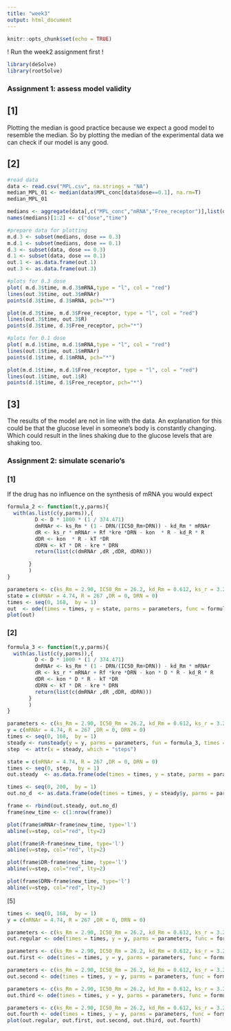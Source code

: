 ```yaml
---
title: "week3"
output: html_document
---
```


```r
knitr::opts_chunk$set(echo = TRUE)
```
! Run the week2 assignment first !
```r
library(deSolve)
library(rootSolve)
```
### Assignment 1: assess model validity

## [1]
Plotting the median is good practice because we expect a good model to resemble the median.
So by plotting the median of the experimental data we can check if our model is any good.


## [2]
```r
#read data
data <- read.csv("MPL.csv", na.strings = "NA")
median_MPL_01 <- median(data$MPL_conc[data$dose==0.1], na.rm=T)
median_MPL_01 

medians <- aggregate(data[,c("MPL_conc","mRNA","Free_receptor")],list(data$dose,data$time), median, na.rm=T)
names(medians)[1:2] <- c("dose","time")

#prepare data for plotting
m.d.3 <- subset(medians, dose == 0.3)
m.d.1 <- subset(medians, dose == 0.1)
d.3 <- subset(data, dose == 0.3)
d.1 <- subset(data, dose == 0.1)
out.1 <- as.data.frame(out.1)
out.3 <- as.data.frame(out.3)

#plots for 0.3 dose
plot( m.d.3$time, m.d.3$mRNA,type = "l", col = "red")
lines(out.3$time, out.3$mRNAr)
points(d.3$time, d.3$mRNA, pch="*")

plot(m.d.3$time, m.d.3$Free_receptor, type = "l", col = "red")
lines(out.3$time, out.3$R)
points(d.3$time, d.3$Free_receptor, pch="*")

#plots for 0.1 dose
plot( m.d.1$time, m.d.1$mRNA,type = "l", col = "red")
lines(out.1$time, out.1$mRNAr)
points(d.1$time, d.1$mRNA, pch="*")

plot(m.d.1$time, m.d.1$Free_receptor, type = "l", col = "red")
lines(out.1$time, out.1$R)
points(d.1$time, d.1$Free_receptor, pch="*")
```


## [3]
The results of the model are not in line with the data. An explanation for this could be that the glucose level in someone's body is constantly changing. Which could result in the lines shaking due to the glucose levels that are shaking too.

###  Assignment 2: simulate scenario’s 

### [1]
If the drug has no influence on the synthesis of mRNA you would expect

```r
formula_2 <- function(t,y,parms){
  with(as.list(c(y,parms)),{
         D <- D * 1000 * (1 / 374.471)
         dmRNAr <- ks_Rm * (1 - DRN/(IC50_Rm+DRN)) - kd_Rm * mRNAr
         dR <- ks_r * mRNAr + Rf *kre *DRN - kon  * R - kd_R * R
         dDR <- kon  * R - kT *DR
         dDRN <- kT * DR - kre * DRN
         return(list(c(dmRNAr ,dR ,dDR, dDRN)))

       }
       )
}

parameters <- c(ks_Rm = 2.90, IC50_Rm = 26.2, kd_Rm = 0.612, ks_r = 3.22, Rf = 0.49, kre = 0.57, kon = 0.00329, kd_R = 0.0572, kT = 0.63, D = 20 )
state = c(mRNAr = 4.74, R = 267 ,DR = 0, DRN = 0)
times <- seq(0, 168,  by = 1)
out  <- ode(times = times, y = state, parms = parameters, func = formula_2, method = "euler")
plot(out)
```


### [2]

```r
formula_3 <- function(t,y,parms){
  with(as.list(c(y,parms)),{
         D <- D * 1000 * (1 / 374.471)
         dmRNAr <- ks_Rm * (1 - DRN/(IC50_Rm+DRN)) - kd_Rm * mRNAr
         dR <- ks_r * mRNAr + Rf *kre *DRN - kon * D * R - kd_R * R
         dDR <- kon * D * R - kT *DR
         dDRN <- kT * DR - kre * DRN
         return(list(c(dmRNAr ,dR ,dDR, dDRN)))
       }
       )
}

parameters <- c(ks_Rm = 2.90, IC50_Rm = 26.2, kd_Rm = 0.612, ks_r = 3.22, Rf = 0.49, kre = 0.57, kon = 0.00329, kd_R = 0.0572, kT = 0.63, D = 20 )
y = c(mRNAr = 4.74, R = 267 ,DR = 0, DRN = 0)
times <- seq(0, 168,  by = 1)
steady <- runsteady(y = y, parms = parameters, fun = formula_3, times = c(0, 1e5), atol = c(0.05, 0.05, 0.05, 0.05))
step  <- attr(x = steady, which = "steps")

```

```r
state = c(mRNAr = 4.74, R = 267 ,DR = 0, DRN = 0)
times <- seq(0, step,  by = 1)
out.steady  <- as.data.frame(ode(times = times, y = state, parms = parameters, func = formula_3, method = "euler"))

times <- seq(0, 200,  by = 1)
out.no_d  <- as.data.frame(ode(times = times, y = steady$y, parms = parameters, func = formula_2, method = "euler"))

frame <- rbind(out.steady, out.no_d)
frame$new_time <- c(1:nrow(frame))

plot(frame$mRNAr~frame$new_time, type='l')
abline(v=step, col="red", lty=2)

plot(frame$R~frame$new_time, type='l')
abline(v=step, col="red", lty=2)

plot(frame$DR~frame$new_time, type='l')
abline(v=step, col="red", lty=2)

plot(frame$DRN~frame$new_time, type='l')
abline(v=step, col="red", lty=2)
```

[5]


```r
times <- seq(0, 168,  by = 1)
y = c(mRNAr = 4.74, R = 267 ,DR = 0, DRN = 0)

parameters <- c(ks_Rm = 2.90, IC50_Rm = 26.2, kd_Rm = 0.612, ks_r = 3.22, Rf = 0.49, kre = 0.57, kon = 0.00329, kd_R = 0.0572, kT = 0.63, D = 20 )
out.regular <- ode(times = times, y = y, parms = parameters, func = formula_2, method = "euler")

parameters <- c(ks_Rm = 2.90, IC50_Rm = 26.2, kd_Rm = 0.612, ks_r = 3.22, Rf = 0.49, kre = 0.57, kon = 0.00329/5, kd_R = 0.0572, kT = 0.63, D = 20 )
out.first <- ode(times = times, y = y, parms = parameters, func = formula_2, method = "euler")

parameters <- c(ks_Rm = 2.90, IC50_Rm = 26.2, kd_Rm = 0.612, ks_r = 3.22, Rf = 0.49, kre = 0.57, kon = 0.00329/2, kd_R = 0.0572, kT = 0.63, D = 20 )
out.second <- ode(times = times, y = y, parms = parameters, func = formula_2, method = "euler")

parameters <- c(ks_Rm = 2.90, IC50_Rm = 26.2, kd_Rm = 0.612, ks_r = 3.22, Rf = 0.49, kre = 0.57, kon = 0.00329*5, kd_R = 0.0572, kT = 0.63, D = 20 )
out.third <- ode(times = times, y = y, parms = parameters, func = formula_2, method = "euler")

parameters <- c(ks_Rm = 2.90, IC50_Rm = 26.2, kd_Rm = 0.612, ks_r = 3.22, Rf = 0.49, kre = 0.57, kon = 0.00329*2, kd_R = 0.0572, kT = 0.63, D = 20 )
out.fourth <- ode(times = times, y = y, parms = parameters, func = formula_2, method = "euler")
plot(out.regular, out.first, out.second, out.third, out.fourth)

```



